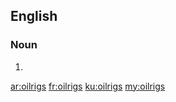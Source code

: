 ==English==

===Noun===
{{head|en|plural}}

# {{plural of|oilrig|lang=en}}

[[ar:oilrigs]]
[[fr:oilrigs]]
[[ku:oilrigs]]
[[my:oilrigs]]